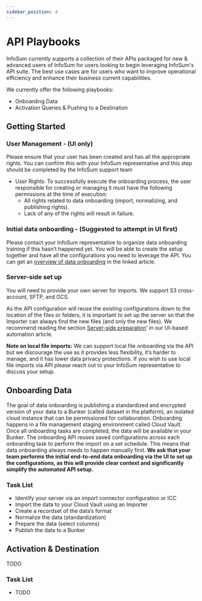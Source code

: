 ```yaml
---
sidebar_position: 4
---
```


# API Playbooks

InfoSum currently supports a collection of their APIs packaged for new & advanced users of InfoSum for users looking to begin leveraging InfoSum's API suite. The best use cases are for users who want to improve operational efficiency and enhance their business current capabilities.

We currently offer the following playbooks:
- Onboarding Data
- Activation Queries & Pushing to a Destination

## Getting Started

### User Management - (UI only) 
Please ensure that your user has been created and has all the appropriate rights. You can confirm this with your InfoSum representative and this step should be completed by the InfoSum support team
-   User Rights: To successfully execute the onboarding process, the user responsible for creating or managing it must have the following permissions at the time of execution:
	- All rights related to data onboarding (import, normalizing, and publishing rights).
	- Lack of any of the rights will result in failure.

  

### Initial data onboarding - (Suggested to attempt in UI first)
Please contact your InfoSum representative to organize data onboarding training if this hasn’t happened yet. You will be able to create the setup together and have all the configurations you need to leverage the API. You can get an [overview of data onboarding](https://support.infosum.com/hc/en-us/articles/9858951946513-Overview-of-Data-Onboarding) in the linked article.

  

### Server-side set up

You will need to provide your own server for imports. We support S3 cross-account, SFTP, and GCS.

As the API configuration will reuse the existing configurations down to the location of the files or folders, it is important to set up the server so that the Importer can always find the new files (and only the new files). We recommend reading the section [Server-side preparation](https://support.infosum.com/hc/en-us/articles/21919882459666-Data-Onboarding-Automation#h_01JFD5Q7TCNNY67X7AGSJHER11)’ in our UI-based automation article.  

**Note on local file imports:** We can support local file onboarding via the API but we discourage the use as it provides less flexibility, it’s harder to manage, and it has lower data privacy protections. If you wish to use local file imports via API please reach out to your InfoSum representative to discuss your setup.


## Onboarding Data
The goal of data onboarding is publishing a standardized and encrypted version of your data to a Bunker (called dataset in the platform), an isolated cloud instance that can be permissioned for collaboration. Onboarding happens in a file management staging environment called Cloud Vault. Once all onboarding tasks are completed, the data will be available in your Bunker. The onboarding API reuses saved configurations across each onboarding task to perform the import on a set schedule. This means that data onboarding always needs to happen manually first. **We ask that your team performs the initial end-to-end data onboarding via the UI to set up the configurations, as this will provide clear context and significantly simplify the automated API setup.** 

### Task List 
-   Identify your server via an import connector configuration or ICC
-   Import the data to your Cloud Vault using an Importer
-   Create a recordset of the data’s format
-   Normalize the data (standardization)
-   Prepare the data (select columns)
-   Publish the data to a Bunker

## Activation & Destination
TODO

### Task List 
-   TODO